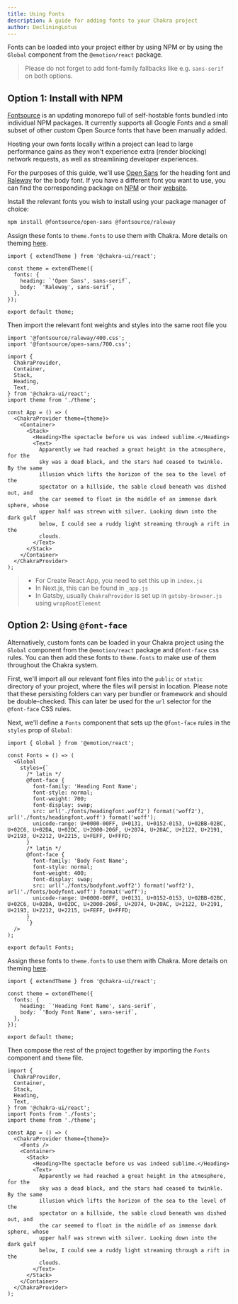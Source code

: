 ```yaml
---
title: Using Fonts
description: A guide for adding fonts to your Chakra project
author: DecliningLotus
---
```


Fonts can be loaded into your project either by using NPM or by using the
`Global` component from the `@emotion/react` package.

> Please do not forget to add font-family fallbacks like e.g. `sans-serif`
> on both options.

## Option 1: Install with NPM

[Fontsource](https://github.com/fontsource/fontsource) is an updating monorepo
full of self-hostable fonts bundled into individual NPM packages. It currently
supports all Google Fonts and a small subset of other custom Open Source fonts
that have been manually added.

Hosting your own fonts locally within a project can lead to large performance
gains as they won't experience extra (render blocking) network requests, as well
as streamlining developer experiences.

For the purposes of this guide, we'll use
[Open Sans](https://fonts.google.com/specimen/Open+Sans) for the heading font
and [Raleway](https://fonts.google.com/specimen/Raleway) for the body font. If
you have a different font you want to use, you can find the corresponding
package on [NPM](https://www.npmjs.com/search?q=fontsource) or their
[website](https://fontsource.org/).

Install the relevant fonts you wish to install using your package manager of
choice:

```bash
npm install @fontsource/open-sans @fontsource/raleway
```

Assign these fonts to `theme.fonts` to use them with Chakra. More details on
theming [here](/docs/styled-system/customize-theme).

```tsx
import { extendTheme } from '@chakra-ui/react';

const theme = extendTheme({
  fonts: {
    heading: `'Open Sans', sans-serif`,
    body: `'Raleway', sans-serif`,
  },
});

export default theme;
```

Then import the relevant font weights and styles into the same root file you

```tsx
import '@fontsource/raleway/400.css';
import '@fontsource/open-sans/700.css';

import {
  ChakraProvider,
  Container,
  Stack,
  Heading,
  Text,
} from '@chakra-ui/react';
import theme from './theme';

const App = () => (
  <ChakraProvider theme={theme}>
    <Container>
      <Stack>
        <Heading>The spectacle before us was indeed sublime.</Heading>
        <Text>
          Apparently we had reached a great height in the atmosphere, for the
          sky was a dead black, and the stars had ceased to twinkle. By the same
          illusion which lifts the horizon of the sea to the level of the
          spectator on a hillside, the sable cloud beneath was dished out, and
          the car seemed to float in the middle of an immense dark sphere, whose
          upper half was strewn with silver. Looking down into the dark gulf
          below, I could see a ruddy light streaming through a rift in the
          clouds.
        </Text>
      </Stack>
    </Container>
  </ChakraProvider>
);
```

> - For Create React App, you need to set this up in `index.js`
> - In Next.js, this can be found in `_app.js`
> - In Gatsby, usually `ChakraProvider` is set up in `gatsby-browser.js` using
>   `wrapRootElement`

## Option 2: Using `@font-face`

Alternatively, custom fonts can be loaded in your Chakra project using the
`Global` component from the `@emotion/react` package and `@font-face` css rules.
You can then add these fonts to `theme.fonts` to make use of them throughout the
Chakra system.

First, we'll import all our relevant font files into the `public` or `static`
directory of your project, where the files will persist in location. Please note
that these persisting folders can vary per bundler or framework and should be
double-checked. This can later be used for the `url` selector for the
`@font-face` CSS rules.

Next, we'll define a `Fonts` component that sets up the `@font-face` rules in
the `styles` prop of `Global`:

```tsx
import { Global } from '@emotion/react';

const Fonts = () => (
  <Global
    styles={`
      /* latin */
      @font-face {
        font-family: 'Heading Font Name';
        font-style: normal;
        font-weight: 700;
        font-display: swap;
        src: url('./fonts/headingfont.woff2') format('woff2'), url('./fonts/headingfont.woff') format('woff');
        unicode-range: U+0000-00FF, U+0131, U+0152-0153, U+02BB-02BC, U+02C6, U+02DA, U+02DC, U+2000-206F, U+2074, U+20AC, U+2122, U+2191, U+2193, U+2212, U+2215, U+FEFF, U+FFFD;
      }
      /* latin */
      @font-face {
        font-family: 'Body Font Name';
        font-style: normal;
        font-weight: 400;
        font-display: swap;
        src: url('./fonts/bodyfont.woff2') format('woff2'), url('./fonts/bodyfont.woff') format('woff');
        unicode-range: U+0000-00FF, U+0131, U+0152-0153, U+02BB-02BC, U+02C6, U+02DA, U+02DC, U+2000-206F, U+2074, U+20AC, U+2122, U+2191, U+2193, U+2212, U+2215, U+FEFF, U+FFFD;
      }
      `}
  />
);

export default Fonts;
```

Assign these fonts to `theme.fonts` to use them with Chakra. More details on
theming [here](/docs/styled-system/customize-theme).

```tsx
import { extendTheme } from '@chakra-ui/react';

const theme = extendTheme({
  fonts: {
    heading: `'Heading Font Name', sans-serif`,
    body: `'Body Font Name', sans-serif`,
  },
});

export default theme;
```

Then compose the rest of the project together by importing the `Fonts` component
and `theme` file.

```tsx
import {
  ChakraProvider,
  Container,
  Stack,
  Heading,
  Text,
} from '@chakra-ui/react';
import Fonts from './fonts';
import theme from './theme';

const App = () => (
  <ChakraProvider theme={theme}>
    <Fonts />
    <Container>
      <Stack>
        <Heading>The spectacle before us was indeed sublime.</Heading>
        <Text>
          Apparently we had reached a great height in the atmosphere, for the
          sky was a dead black, and the stars had ceased to twinkle. By the same
          illusion which lifts the horizon of the sea to the level of the
          spectator on a hillside, the sable cloud beneath was dished out, and
          the car seemed to float in the middle of an immense dark sphere, whose
          upper half was strewn with silver. Looking down into the dark gulf
          below, I could see a ruddy light streaming through a rift in the
          clouds.
        </Text>
      </Stack>
    </Container>
  </ChakraProvider>
);
```
